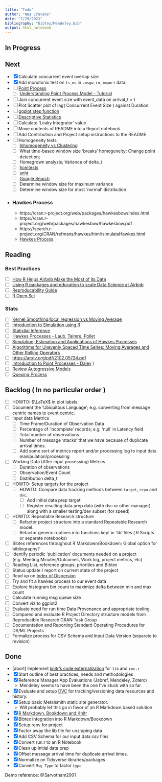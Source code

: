 ```yaml
---
title: "Todo"
author: "Wes Cravens"
date: "7/29/2021"
bibliography: "Bibtex/Mendeley.bib"
output: html_notebook
---
```


## In Progress

## Next
- [x] Calculate concurrent event overlap size
- [x] Add monotonic test on `ts_ns` in `.msgw_in_import` data.
- [ ] [Point Process](https://en.wikipedia.org/wiki/Point_process)
  - [ ] [Understanding Point Process Model - Tutorial](https://towardsdatascience.com/understanding-point-process-model-with-r-983553ca2a86)
- [ ] Join concurrent event size with event_data on arrival_t = t
- [ ] Plot Scatter plot of lag( Concurrent Event Size ) against Duration
- [ ] [ggplot step function](http://sape.inf.usi.ch/quick-reference/ggplot2/geom_step)
- [ ] [Descriptive Statistics](https://methodenlehre.github.io/SGSCLM-R-course/descriptive-statistics.html)
- [ ] Calculate 'Leaky Integrator' value
- [ ] Move contents of README into a Report notebook
- [ ] Add Contribution and Project setup instructions to the README
- [ ] Homogeneity tests
  - [ ] [Inhomogeneity vs Clustering](https://blog.valdosta.edu/andersonlab/2018/05/03/point-pattern-analysis-visualizing-and-testing-for-inhomogeneity-by-dr-anderson/)
  - [ ] What time-based window size 'breaks' homogeneity; Change point detection;
  - [ ] Homegrown analysis; Variance of delta_t
  - [ ] [homtests](https://search.r-project.org/CRAN/refmans/homtest/html/HOMTESTS.html)
  - [ ] [snht](https://cran.r-project.org/web/packages/snht/snht.pdf)
  - [ ] [Google Search](https://www.google.com/search?q=Homogeneity+Test&domains=r-project.org&sitesearch=r-project.org)
  - [ ] Determine window size for maximum variance
  - [ ] Determine window size for most 'normal' distribution
- ### Hawkes Process
    - https://cran.r-project.org/web/packages/hawkesbow/index.html
    - https://cran.r-project.org/web/packages/hawkesbow/hawkesbow.pdf
    - https://search.r-project.org/CRAN/refmans/hawkes/html/simulateHawkes.html
    - [Hawkes Process](https://arxiv.org/abs/1507.02822)

## Reading

### Best Practices
  
  - [ ] [How R Helps Airbnb Make the Most of its Data](https://www.tandfonline.com/doi/full/10.1080/00031305.2017.1392362)
  - [ ] [Using R packages and education to scale Data Science at Airbnb](https://medium.com/airbnb-engineering/using-r-packages-and-education-to-scale-data-science-at-airbnb-906faa58e12d)
  - [ ] [Reproducability Guide](https://ropensci.github.io/reproducibility-guide/)
  - [ ] [R Open Sci](https://ropensci.org/)
  
### Stats

  - [ ] [Kernel Smoothing/local regression vs Moving Average](https://stats.stackexchange.com/questions/205178/difference-between-local-regression-and-moving-average-for-smoothing)
  - [ ] [Introduction to Simulation using R](https://www.probabilitycourse.com/chapter13/Chapter_13.pdf)
  - [ ] [Statistial Inference](https://www.probabilitycourse.com/chapter8/8_1_0_intro.php)
  - [ ] [Hawkes Processes - Laub, Taimre, Pollet](https://arxiv.org/pdf/1507.02822.pdf)
  - [ ] [Simulation, Estimation and Applications of Hawkes Processes](https://scse.d.umn.edu/sites/scse.d.umn.edu/files/obral_master.pdf)
  - [ ] [Algorithms for Unevenly Spaced Time Series: Moving Averages and Other Rolling Operators](http://www.eckner.com/papers/Algorithms%20for%20Unevenly%20Spaced%20Time%20Series.pdf)
  - [ ] [https://arxiv.org/pdf/2102.05724.pdf](https://arxiv.org/pdf/2102.05724.pdf)
  - [ ] [Introduction to Point Processes - Daley](file:///home/wcravens/Downloads/Daley-Vere-Jones2003_Book_AnIntroductionToTheTheoryOfPoi.pdf)
)
  - [ ] [Review Autogressive Models]()
  - [ ] [Queuing Process](https://www.statistics.com/glossary/queuing-process/)
  
## Backlog ( In no particular order )
- [ ] HOWTO: $\LaTeX$ in plot labels
- [ ] Document the 'Ubiquitous Language'; e.g. converting from message centric names to event centric.
- [ ] Input data Metrics
  - [ ] Time Frame/Duration of Observation Data
  - [ ] Percentage of 'incomplete' records; e.g. 'null' in Latency field 
  - [ ] Total number of observations
  - [ ] Number of message 'stacks' that we have because of duplicate arrival times.
  - [ ] Add some sort of metrics report and/or processing log to input data manipulation/processing
- [ ] Working Data (After input processing) Metrics
  - [ ] Duration of observations
  - [ ] Observation/Event Count
  - [ ] Distribution delta_t
- [ ] HOWTO: Setup [targets](https://books.ropensci.org/targets) for the project
  - [ ] HOWTO: Compare data tracking methods between `target`, `repo` and `dvc`.
    - [ ] Add initial data prep target
    - [ ] Register resulting data prep data (with dvc or other manager) along with a smaller testing/dev subset (for speed)
- [ ] HOWTO: Repeatable Research structure
  - [ ] Refactor project structure into a standard Repeatable Research model.
  - [ ] Refactor generic routines into functions kept in 'lib' files ( R Scripts or separate notebooks)
- [ ] Bibtex references throughout R Markdown/Bookdown; Global option for bibliography?
- [ ] Identify periodic 'publication' documents needed on a project (e.g. Meeting Minutes/Outcomes, Work log, project metrics, etc)
- [ ] Reading List, reference groups, priorities and Bibtex
- [ ] Status update / report on current state of the project
- [ ] Read up on [Index of Dispersion](https://en.wikipedia.org/wiki/Index_of_dispersion)
- [ ] Try and fit a hawkes process to our event data
- [ ] Explore histogram bin count to maximize delta between min and max count
- [ ] Calculate running msg queue size
- [ ] Convert viz to ggplot2
- [ ] Evaluate need for run time Data Provenance and appropriate tooling.
- [ ] Compared and evaluate R Project Directory structure models from Reproducible Research CRAN Task Group
- [ ] Documentation and Reporting Standard Operating Procedures for DS/ML Projects
- [ ] Formalize process for CSV Schema and Input Data Version (separate to revision)

## Done
- [abort] Implement  [knitr's code externalization](https://yihui.org/knitr/demo/externalization/) for `lib` and `run.r`
- [x] Start outline of best practices, needs and methodologies
- [x] Reference Manager App Evaluations (Jabref, Mendeley, Zotero)
  - Mendeley seems to have been the one I've stuck with so far.
- [x] Evaluate and setup [DVC](dvc.org) for tracking/versioning data resources and history.
- [x] Setup basic Metalsmith static site generator.
  - Will probably let this go in favor of an R Markdown based solution.
- [x] [R Markdown, Bookdown and Knitr](https://bookdown.org/yihui/rmarkdown/)
- [x] Bibtex integration into R Markdown/Bookdown
- [x] Setup renv for project
- [x] Factor away the lib file for unzipping data
- [x] Add CSV Schema for our input data csv files
- [x] Convert run.r to an R Notebook
- [x] Clean up initial data prep
- [x] Offset message arrival time for duplicate arrival times.
- [x] Normalize on Tidyverse libraries/packages
- [x] Convert `Msg Type` to factor `type`
  
Demo reference: @Sarvotham2001
  
